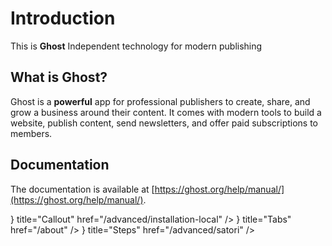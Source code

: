 
# Introduction
 
This is **Ghost**
Independent technology for modern publishing

## What is **Ghost**?

Ghost is a **powerful** app for professional publishers to create, share, and grow a business around their content. It comes with modern tools to build a website, publish content, send newsletters, and offer paid subscriptions to members.

## Documentation

The documentation is available at [https://ghost.org/help/manual/](https://ghost.org/help/manual/).

<Cards>
  <Card icon={<WarningIcon />} title="Callout" href="/advanced/installation-local" />
  <Card icon={<CardsIcon />} title="Tabs" href="/about" />
  <Card icon={<OneIcon />} title="Steps" href="/advanced/satori" />
</Cards>


